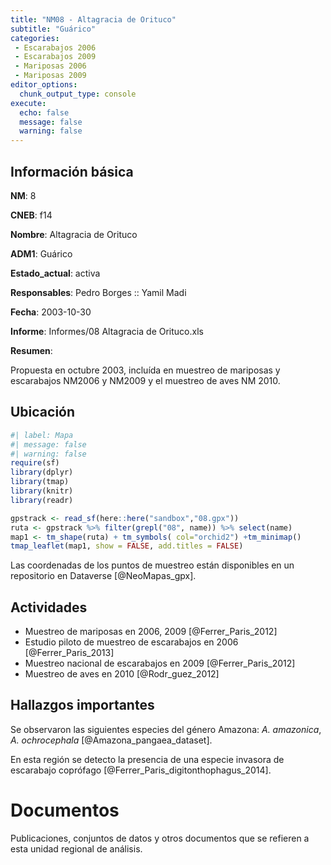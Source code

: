 ```yaml
---
title: "NM08 - Altagracia de Orituco"
subtitle: "Guárico"
categories:
 - Escarabajos 2006
 - Escarabajos 2009
 - Mariposas 2006
 - Mariposas 2009
editor_options: 
  chunk_output_type: console
execute:
  echo: false 
  message: false
  warning: false
---
```


## Información básica

**NM**: 8

**CNEB**: f14

**Nombre**: Altagracia de Orituco

**ADM1**: Guárico

**Estado_actual**: activa

**Responsables**: Pedro Borges :: Yamil Madi

**Fecha**: 2003-10-30

**Informe**: Informes/08 Altagracia de Orituco.xls

**Resumen**: <p>Propuesta en octubre 2003, inclu&iacute;da en muestreo de mariposas y escarabajos NM2006 y NM2009 y el muestreo de aves NM 2010.</p>


## Ubicación

```r
#| label: Mapa
#| message: false
#| warning: false
require(sf)
library(dplyr)
library(tmap)
library(knitr)
library(readr)

gpstrack <- read_sf(here::here("sandbox","08.gpx"))
ruta <- gpstrack %>% filter(grepl("08", name)) %>% select(name) 
map1 <- tm_shape(ruta) + tm_symbols( col="orchid2") +tm_minimap()
tmap_leaflet(map1, show = FALSE, add.titles = FALSE)
```

Las coordenadas de los puntos de muestreo están disponibles en un repositorio en Dataverse [@NeoMapas_gpx].


## Actividades

- Muestreo de mariposas en 2006, 2009 [@Ferrer_Paris_2012]
- Estudio piloto de muestreo de escarabajos en 2006 [@Ferrer_Paris_2013]
- Muestreo nacional de escarabajos en 2009 [@Ferrer_Paris_2012]
- Muestreo de aves en 2010 [@Rodr_guez_2012]


## Hallazgos importantes

Se observaron las siguientes especies del género Amazona: *A. amazonica*, *A. ochrocephala* [@Amazona_pangaea_dataset].

En esta región se detecto la presencia de una especie invasora de escarabajo coprófago [@Ferrer_Paris_digitonthophagus_2014].


# Documentos

Publicaciones, conjuntos de datos y otros documentos que se refieren a esta unidad regional de análisis.

::: {#refs}
:::


